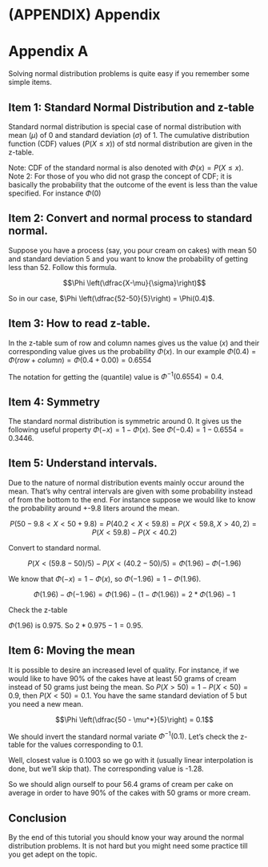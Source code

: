 # (APPENDIX) Appendix {-}

# Appendix A

Solving normal distribution problems is quite easy if you remember some simple items.

## Item 1: Standard Normal Distribution and z-table

Standard normal distribution is special case of normal distribution with mean ($\mu$) of 0 and standard deviation ($\sigma$) of 1. The cumulative distribution function (CDF) values ($P(X \le x)$) of std normal distribution are given in the z-table.

Note: CDF of the standard normal is also denoted with $\Phi(x) = P(X \le x)$.
Note 2: For those of you who did not grasp the concept of CDF; it is basically the probability that the outcome of the event is less than the value specified. For instance $\Phi(0)$

## Item 2: Convert and normal process to standard normal.

Suppose you have a process (say, you pour cream on cakes) with mean 50 and standard deviation 5 and you want to know the probability of getting less than 52. Follow this formula.

$$\Phi \left(\dfrac{X-\mu}{\sigma}\right)$$

So in our case, $\Phi \left(\dfrac{52-50}{5}\right) = \Phi(0.4)$.

## Item 3: How to read z-table.

In the z-table sum of row and column names gives us the value ($x$) and their corresponding value gives us the probability $\Phi(x)$. In our example $\Phi(0.4) = \Phi(row + column) = \Phi(0.4 + 0.00) = 0.6554$

\begin{figure}
\begin{center}
\includegraphics[width=0.95\columnwidth]{img/ss1}
\end{center}
\end{figure}

The notation for getting the (quantile) value is $\Phi^{-1}(0.6554) = 0.4$.

## Item 4: Symmetry

The standard normal distribution is symmetric around 0. It gives us the following useful property $\Phi(-x) = 1 - \Phi(x)$. See $\Phi(-0.4) = 1 - 0.6554 = 0.3446$.

\begin{figure}
\begin{center}
\includegraphics[width=0.95\columnwidth]{img/ss2}
\end{center}
\end{figure}

## Item 5: Understand intervals.

Due to the nature of normal distribution events mainly occur around the mean. That's why central intervals are given with some probability instead of from the bottom to the end. For instance suppose we would like to know the probability around +-9.8 liters around the mean.

$$P(50 - 9.8 < X < 50 + 9.8) = P(40.2 < X < 59.8) = P(X < 59.8,X > 40,2) = P(X < 59.8) - P(X < 40.2)$$

Convert to standard normal.

$$P(X < (59.8 - 50)/5) - P(X < (40.2 - 50)/5) = \Phi(1.96) - \Phi(-1.96)$$

We know that $\Phi(-x)= 1 - \Phi(x)$, so $\Phi(-1.96) = 1 - \Phi(1.96)$.

$$\Phi(1.96) - \Phi(-1.96) = \Phi(1.96) - (1 - \Phi(1.96)) = 2*\Phi(1.96) - 1$$

Check the z-table

\begin{figure}
\begin{center}
\includegraphics[width=0.95\columnwidth]{img/ss3}
\end{center}
\end{figure}

$\Phi(1.96)$ is 0.975. So $2*0.975 - 1 = 0.95$.

## Item 6: Moving the mean

It is possible to desire an increased level of quality. For instance, if we would like to have 90% of the cakes have at least 50 grams of cream instead of 50 grams just being the mean. So $P(X > 50) = 1 - P(X < 50) = 0.9$, then $P(X < 50) = 0.1$. You have the same standard deviation of 5 but you need a new mean.

$$\Phi \left(\dfrac{50 - \mu^*}{5}\right) = 0.1$$

We should invert the standard normal variate $\Phi^{-1}(0.1)$. Let's check the z-table for the values corresponding to 0.1.

\begin{figure}
\begin{center}
\includegraphics[width=0.95\columnwidth]{img/ss4}
\end{center}
\end{figure}

Well, closest value is 0.1003 so we go with it (usually linear interpolation is done, but we'll skip that). The corresponding value is -1.28.

\begin{align*}
\dfrac{50 - \mu^*}{5} &= -1.28 \\
50 - \mu^* &= -1.28*5 = -6.4 \\
\mu^* &= 50 + 6.4 = 56.4 \\
\end{align*}

So we should align ourself to pour 56.4 grams of cream per cake on average in order to have 90% of the cakes with 50 grams or more cream.

## Conclusion

By the end of this tutorial you should know your way around the normal distribution problems. It is not hard but you might need some practice till you get adept on the topic.
